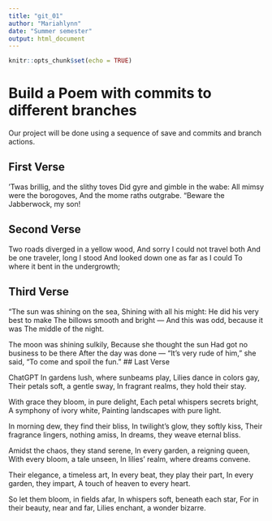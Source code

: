 ```yaml
---
title: "git_01"
author: "Mariahlynn"
date: "Summer semester"
output: html_document
---
```


```r
knitr::opts_chunk$set(echo = TRUE)
```
# Build a Poem with commits to different branches
Our project will be done using a sequence of save and commits and branch actions.
<!-- Do not modify or change any text in "!--" bracketed areas such as this --- these are instructions to
you, if you change any of this the git program will notice it and compromise your git merging strategy !-->

## First Verse 
<!--Put the first five lines of a poem by Lewis Carrol in this section!-->
’Twas brillig, and the slithy toves
      Did gyre and gimble in the wabe:
All mimsy were the borogoves,
      And the mome raths outgrabe.
“Beware the Jabberwock, my son!

## Second Verse
<!--Put the first five lines of a poem by Robert Frost here!-->
Two roads diverged in a yellow wood,
And sorry I could not travel both
And be one traveler, long I stood
And looked down one as far as I could
To where it bent in the undergrowth;

## Third Verse
<!--Put the first two verses of The Walrus and the Carpenter here!-->
"The sun was shining on the sea,
      Shining with all his might:
He did his very best to make
      The billows smooth and bright —
And this was odd, because it was
      The middle of the night.

The moon was shining sulkily,
      Because she thought the sun
Had got no business to be there
      After the day was done —
"It's very rude of him," she said,
      "To come and spoil the fun."
## Last Verse
<!--Put a short poem you created using chatGPT of 20 to 30 lines,here!-->

ChatGPT
In gardens lush, where sunbeams play,
Lilies dance in colors gay,
Their petals soft, a gentle sway,
In fragrant realms, they hold their stay.

With grace they bloom, in pure delight,
Each petal whispers secrets bright,
A symphony of ivory white,
Painting landscapes with pure light.

In morning dew, they find their bliss,
In twilight's glow, they softly kiss,
Their fragrance lingers, nothing amiss,
In dreams, they weave eternal bliss.

Amidst the chaos, they stand serene,
In every garden, a reigning queen,
With every bloom, a tale unseen,
In lilies' realm, where dreams convene.

Their elegance, a timeless art,
In every beat, they play their part,
In every garden, they impart,
A touch of heaven to every heart.

So let them bloom, in fields afar,
In whispers soft, beneath each star,
For in their beauty, near and far,
Lilies enchant, a wonder bizarre.